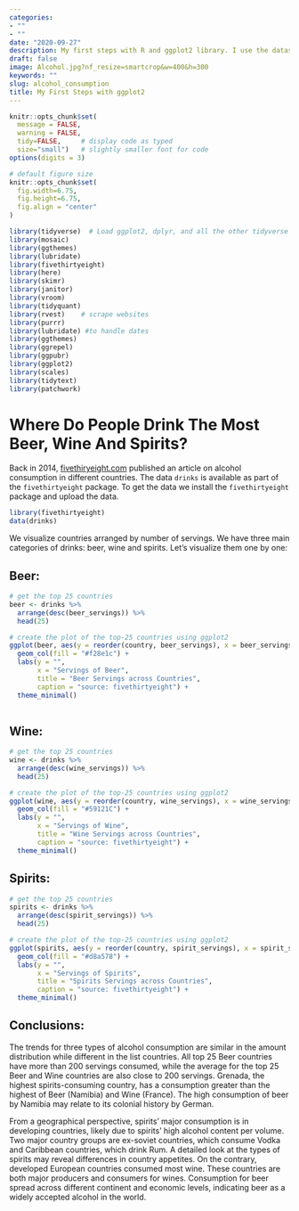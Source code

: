 ```yaml
---
categories:
- ""
- ""
date: "2020-09-27"
description: My first steps with R and ggplot2 library. I use the dataset provided by fivethiryeight on the alcohol consumption in different countries to train the basic plotting skills.
draft: false
image: Alcohol.jpg?nf_resize=smartcrop&w=400&h=300
keywords: ""
slug: alcohol_consumption
title: My First Steps with ggplot2
---
```




```r

knitr::opts_chunk$set(
  message = FALSE, 
  warning = FALSE, 
  tidy=FALSE,     # display code as typed
  size="small")   # slightly smaller font for code
options(digits = 3)

# default figure size
knitr::opts_chunk$set(
  fig.width=6.75, 
  fig.height=6.75,
  fig.align = "center"
)
```


```r

library(tidyverse)  # Load ggplot2, dplyr, and all the other tidyverse packages
library(mosaic)
library(ggthemes)
library(lubridate)
library(fivethirtyeight)
library(here)
library(skimr)
library(janitor)
library(vroom)
library(tidyquant)
library(rvest)    # scrape websites
library(purrr)  
library(lubridate) #to handle dates
library(ggthemes)
library(ggrepel)
library(ggpubr)
library(ggplot2)
library(scales)
library(tidytext)
library(patchwork)

```



# Where Do People Drink The Most Beer, Wine And Spirits?

Back in 2014, [fivethiryeight.com](https://fivethirtyeight.com/features/dear-mona-followup-where-do-people-drink-the-most-beer-wine-and-spirits/) published an article on alcohol consumption in different countries. The data `drinks` is available as part of the `fivethirtyeight` package. To get the data we install the `fivethirtyeight` package and upload the data.

```r

library(fivethirtyeight)
data(drinks)

```


We visualize countries arranged by number of servings. We have three main categories of drinks: beer, wine and spirits. Let's visualize them one by one:

## Beer:
```r

# get the top 25 countries
beer <- drinks %>% 
  arrange(desc(beer_servings)) %>% 
  head(25)

# create the plot of the top-25 countries using ggplot2
ggplot(beer, aes(y = reorder(country, beer_servings), x = beer_servings)) +
  geom_col(fill = "#f28e1c") +
  labs(y = "",
       x = "Servings of Beer",
       title = "Beer Servings across Countries",
       caption = "source: fivethirtyeight") +
  theme_minimal()
  

```

## Wine:
```r

# get the top 25 countries
wine <- drinks %>% 
  arrange(desc(wine_servings)) %>% 
  head(25)

# create the plot of the top-25 countries using ggplot2
ggplot(wine, aes(y = reorder(country, wine_servings), x = wine_servings)) +
  geom_col(fill = "#59121C") +
  labs(y = "",
       x = "Servings of Wine",
       title = "Wine Servings across Countries",
       caption = "source: fivethirtyeight") +
  theme_minimal()

```

## Spirits:
```r

# get the top 25 countries
spirits <- drinks %>% 
  arrange(desc(spirit_servings)) %>% 
  head(25)

# create the plot of the top-25 countries using ggplot2
ggplot(spirits, aes(y = reorder(country, spirit_servings), x = spirit_servings)) +
  geom_col(fill = "#d8a578") +
  labs(y = "",
       x = "Servings of Spirits",
       title = "Spirits Servings across Countries",
       caption = "source: fivethirtyeight") +
  theme_minimal()

```

## Conclusions:

The trends for three types of alcohol consumption are similar in the amount distribution while different in the list countries. All top 25 Beer countries have more than 200 servings consumed, while the average for the top 25 Beer and Wine countries are also close to 200 servings. Grenada, the highest spirits-consuming country, has a consumption greater than the highest of Beer (Namibia) and Wine (France). The high consumption of beer by Namibia may relate to its colonial history by German. 

From a geographical perspective, spirits' major consumption is in developing countries, likely due to spirits' high alcohol content per volume. Two major country groups are ex-soviet countries, which consume Vodka and Caribbean countries, which drink Rum. A detailed look at the types of spirits may reveal differences in country appetites. On the contrary, developed European countries consumed most wine. These countries are both major producers and consumers for wines. Consumption for beer spread across different continent and economic levels, indicating beer as a widely accepted alcohol in the world.
